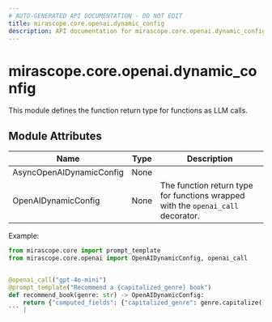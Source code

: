 ```yaml
---
# AUTO-GENERATED API DOCUMENTATION - DO NOT EDIT
title: mirascope.core.openai.dynamic_config
description: API documentation for mirascope.core.openai.dynamic_config
---
```


# mirascope.core.openai.dynamic_config

<ApiType type="Module" />

This module defines the function return type for functions as LLM calls.

## Module Attributes

| Name | Type | Description |
| ---- | ---- | ----------- |
| AsyncOpenAIDynamicConfig | None |  |
| OpenAIDynamicConfig | None | The function return type for functions wrapped with the `openai_call` decorator.

Example:

```python
from mirascope.core import prompt_template
from mirascope.core.openai import OpenAIDynamicConfig, openai_call


@openai_call("gpt-4o-mini")
@prompt_template("Recommend a {capitalized_genre} book")
def recommend_book(genre: str) -> OpenAIDynamicConfig:
    return {"computed_fields": {"capitalized_genre": genre.capitalize()}}
``` |


